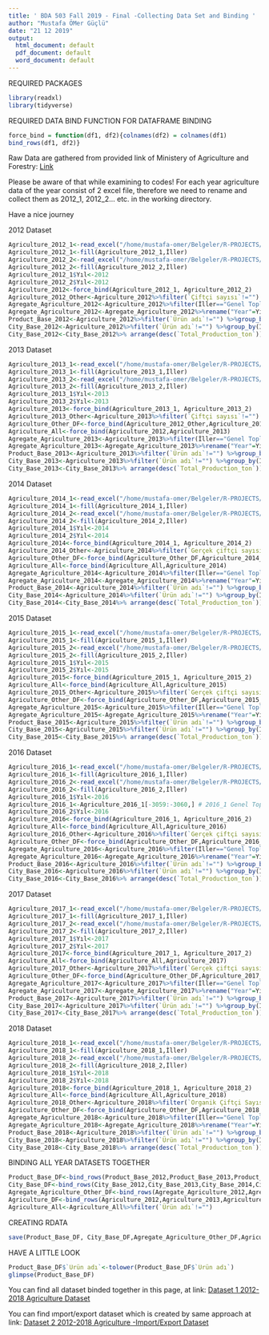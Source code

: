 ```yaml
---
title: ' BDA 503 Fall 2019 - Final -Collecting Data Set and Binding '
author: "Mustafa ÖMer Güçlü"
date: "21 12 2019"
output:
  html_document: default
  pdf_document: default
  word_document: default
---
```

REQUIRED PACKAGES
```r
library(readxl)
library(tidyverse)
```
REQUIRED DATA BIND FUNCTION FOR DATAFRAME BINDING 
```r
force_bind = function(df1, df2){colnames(df2) = colnames(df1)
bind_rows(df1, df2)}
```
Raw Data are gathered from provided link of Ministery of Agriculture and Forestry:
[Link](https://www.tarimorman.gov.tr/Konular/Bitkisel-Uretim/Organik-Tarim/Istatistikler)

Please be aware of that while examining to codes!
For each year agriculture data of the year consist of 2 excel file, therefore we need to rename and collect them as 2012_1, 2012_2... etc. in the working directory.

Have a nice journey


2012 Dataset

```r

Agriculture_2012_1<-read_excel("/home/mustafa-omer/Belgeler/R-PROJECTS/R_Final _Dataset/2012_1.xls",skip=2)
Agriculture_2012_1<-fill(Agriculture_2012_1,İller)
Agriculture_2012_2<-read_excel("/home/mustafa-omer/Belgeler/R-PROJECTS/R_Final _Dataset/2012_2.xls",skip=1)
Agriculture_2012_2<-fill(Agriculture_2012_2,İller)
Agriculture_2012_1$Yıl<-2012
Agriculture_2012_2$Yıl<-2012
Agriculture_2012<-force_bind(Agriculture_2012_1, Agriculture_2012_2)
Agriculture_2012_Other<-Agriculture_2012%>%filter(`Çiftçi sayısı`!="")
Agregate_Agriculture_2012<-Agriculture_2012%>%filter(İller=="Genel Toplam") %>%group_by(Yıl)%>%summarise('Total_Production_ton'=sum(`Üretim miktarı(ton)`,na.rm = TRUE),"Real_product_area"=sum(`Gerçek üretim alanı(ha)`),"Natural_collection_area"=sum(`Doğal toplama  alanı(ha)`),"Fallow_area"=sum(`Nadas Alanı(ha)`),"Total_area"=sum(`Toplam  alan(ha)`),"Farmer_number"=sum(`Çiftçi sayısı`))
Agregate_Agriculture_2012<-Agregate_Agriculture_2012%>%rename("Year"=Yıl)
Product_Base_2012<-Agriculture_2012%>%filter(`Ürün adı`!="") %>%group_by(`Ürün adı`,Yıl)%>%summarise("Total_Production_ton"=sum(`Üretim miktarı(ton)`,na.rm = TRUE))%>%arrange(desc(`Total_Production_ton`))
City_Base_2012<-Agriculture_2012%>%filter(`Ürün adı`!="") %>%group_by(İller,,Yıl)%>%summarise('Total_Production_ton'=sum(`Üretim miktarı(ton)`,na.rm = TRUE))
City_Base_2012<-City_Base_2012%>% arrange(desc(`Total_Production_ton`))
```
2013 Dataset
```r
Agriculture_2013_1<-read_excel("/home/mustafa-omer/Belgeler/R-PROJECTS/R_Final _Dataset/2013_1.xlsx",skip=2)
Agriculture_2013_1<-fill(Agriculture_2013_1,İller)
Agriculture_2013_2<-read_excel("/home/mustafa-omer/Belgeler/R-PROJECTS/R_Final _Dataset/2013_2.xlsx",skip=2)
Agriculture_2013_2<-fill(Agriculture_2013_2,İller)
Agriculture_2013_1$Yıl<-2013
Agriculture_2013_2$Yıl<-2013
Agriculture_2013<-force_bind(Agriculture_2013_1, Agriculture_2013_2)
Agriculture_2013_Other<-Agriculture_2013%>%filter(`Çiftçi sayısı`!="")
Agriculture_Other_DF<-force_bind(Agriculture_2012_Other,Agriculture_2013_Other)
Agriculture_All<-force_bind(Agriculture_2012,Agriculture_2013)
Agregate_Agriculture_2013<-Agriculture_2013%>%filter(İller=="Genel Toplam") %>%group_by(Yıl)%>%summarise('Total_Production_ton'=sum(`Üretim miktarı (ton)`,na.rm = TRUE),"Real_product_area"=sum(`Gerçek üretim alanı(ha)`),"Natural_collection_area"=sum(`Doğal toplama  alanı(ha)`),"Fallow_area"=sum(`Nadas Alanı(ha)`),"Total_area"=sum(`Toplam  alan(ha)`),"Farmer_number"=sum(`Çiftçi sayısı`))
Agregate_Agriculture_2013<-Agregate_Agriculture_2013%>%rename("Year"=Yıl)
Product_Base_2013<-Agriculture_2013%>%filter(`Ürün adı`!="") %>%group_by(`Ürün adı`,Yıl)%>%summarise('Total_Production_ton'=sum(`Üretim miktarı (ton)`,na.rm = TRUE))%>%arrange(desc(`Total_Production_ton`))
City_Base_2013<-Agriculture_2013%>%filter(`Ürün adı`!="") %>%group_by(İller,,Yıl)%>%summarise('Total_Production_ton'=sum(`Üretim miktarı (ton)`,na.rm = TRUE))
City_Base_2013<-City_Base_2013%>% arrange(desc(`Total_Production_ton`))
```
2014 Dataset
```r
Agriculture_2014_1<-read_excel("/home/mustafa-omer/Belgeler/R-PROJECTS/R_Final _Dataset/2014_1.xlsx",skip=2)
Agriculture_2014_1<-fill(Agriculture_2014_1,İller)
Agriculture_2014_2<-read_excel("/home/mustafa-omer/Belgeler/R-PROJECTS/R_Final _Dataset/2014_2.xlsx",skip=2)
Agriculture_2014_2<-fill(Agriculture_2014_2,İller)
Agriculture_2014_1$Yıl<-2014
Agriculture_2014_2$Yıl<-2014
Agriculture_2014<-force_bind(Agriculture_2014_1, Agriculture_2014_2)
Agriculture_2014_Other<-Agriculture_2014%>%filter(`Gerçek çiftçi sayısı`!="")
Agriculture_Other_DF<-force_bind(Agriculture_Other_DF,Agriculture_2014_Other)
Agriculture_All<-force_bind(Agriculture_All,Agriculture_2014)
Agregate_Agriculture_2014<-Agriculture_2014%>%filter(İller=="Genel Toplam") %>%group_by(Yıl)%>%summarise('Total_Production_ton'=sum(`Üretim miktarı (ton) Toplamı`,na.rm = TRUE),"Real_product_area"=sum(`Gerçek üretim alanı(ha)`),"Natural_collection_area"=sum(`Doğal toplama  alanı(ha)`),"Fallow_area"=sum(`Nadas Alanı(ha)`),"Total_area"=sum(`Toplam  alan(ha)`),"Farmer_number"=sum(`Gerçek çiftçi sayısı`))
Agregate_Agriculture_2014<-Agregate_Agriculture_2014%>%rename("Year"=Yıl)
Product_Base_2014<-Agriculture_2014%>%filter(`Ürün adı`!="") %>%group_by(`Ürün adı`,Yıl)%>%summarise('Total_Production_ton'=sum(`Üretim miktarı (ton) Toplamı`,na.rm = TRUE))%>%arrange(desc(`Total_Production_ton`))
City_Base_2014<-Agriculture_2014%>%filter(`Ürün adı`!="") %>%group_by(İller,,Yıl)%>%summarise('Total_Production_ton'=sum(`Üretim miktarı (ton) Toplamı`,na.rm = TRUE))
City_Base_2014<-City_Base_2014%>% arrange(desc(`Total_Production_ton`))
```
2015 Dataset
```r
Agriculture_2015_1<-read_excel("/home/mustafa-omer/Belgeler/R-PROJECTS/R_Final _Dataset/2015_1.xlsx",skip=2)
Agriculture_2015_1<-fill(Agriculture_2015_1,İller)
Agriculture_2015_2<-read_excel("/home/mustafa-omer/Belgeler/R-PROJECTS/R_Final _Dataset/2015_2.xlsx",skip=1)
Agriculture_2015_2<-fill(Agriculture_2015_2,İller)
Agriculture_2015_1$Yıl<-2015
Agriculture_2015_2$Yıl<-2015
Agriculture_2015<-force_bind(Agriculture_2015_1, Agriculture_2015_2)
Agriculture_All<-force_bind(Agriculture_All,Agriculture_2015)
Agriculture_2015_Other<-Agriculture_2015%>%filter(`Gerçek çiftçi sayısı`!="")
Agriculture_Other_DF<-force_bind(Agriculture_Other_DF,Agriculture_2015_Other)
Agregate_Agriculture_2015<-Agriculture_2015%>%filter(İller=="Genel Toplam") %>%group_by(Yıl)%>%summarise('Total_Production_ton'=sum(`Üretim miktarı (ton) Toplamı`,na.rm = TRUE),"Real_product_area"=sum(`Gerçek üretim alanı(ha)`),"Natural_collection_area"=sum(`Doğal toplama  alanı(ha)`),"Fallow_area"=sum(`Nadas Alanı(ha)`),"Total_area"=sum(`Toplam  alan(ha)`),"Farmer_number"=sum(`Gerçek çiftçi sayısı`))
Agregate_Agriculture_2015<-Agregate_Agriculture_2015%>%rename("Year"=Yıl)
Product_Base_2015<-Agriculture_2015%>%filter(`Ürün adı`!="") %>%group_by(`Ürün adı`,Yıl)%>%summarise('Total_Production_ton'=sum(`Üretim miktarı (ton) Toplamı`,na.rm = TRUE))%>%arrange(desc(`Total_Production_ton`))
City_Base_2015<-Agriculture_2015%>%filter(`Ürün adı`!="") %>%group_by(İller,,Yıl)%>%summarise('Total_Production_ton'=sum(`Üretim miktarı (ton) Toplamı`,na.rm = TRUE))
City_Base_2015<-City_Base_2015%>% arrange(desc(`Total_Production_ton`))
```
2016 Dataset
```r
Agriculture_2016_1<-read_excel("/home/mustafa-omer/Belgeler/R-PROJECTS/R_Final _Dataset/2016_1.xlsx",skip=2)
Agriculture_2016_1<-fill(Agriculture_2016_1,İller)
Agriculture_2016_2<-read_excel("/home/mustafa-omer/Belgeler/R-PROJECTS/R_Final _Dataset/2016_2.xlsx",skip=1)
Agriculture_2016_2<-fill(Agriculture_2016_2,İller)
Agriculture_2016_1$Yıl<-2016
Agriculture_2016_1<-Agriculture_2016_1[-3059:-3060,] # 2016_1 Genel Toplam Row --> Total Prodution cell need to remove(') sign I did it manually-->Need Only for this year !!!
Agriculture_2016_2$Yıl<-2016
Agriculture_2016<-force_bind(Agriculture_2016_1, Agriculture_2016_2)
Agriculture_All<-force_bind(Agriculture_All,Agriculture_2016)
Agriculture_2016_Other<-Agriculture_2016%>%filter(`Gerçek çiftçi sayısı`!="")
Agriculture_Other_DF<-force_bind(Agriculture_Other_DF,Agriculture_2016_Other)
Agregate_Agriculture_2016<-Agriculture_2016%>%filter(İller=="Genel Toplam") %>%group_by(Yıl)%>%summarise('Total_Production_ton'=sum(`Üretim miktarı (ton) Toplamı`),"Real_product_area"=sum(`Gerçek üretim alanı(ha)`),"Natural_collection_area"=sum(`Doğal Toplama Alanı (ha)`),"Fallow_area"=sum(`Nadas Alanı(ha)`),"Total_area"=sum(`Toplam  alan(ha)`),"Farmer_number"=sum(`Gerçek çiftçi sayısı`))
Agregate_Agriculture_2016<-Agregate_Agriculture_2016%>%rename("Year"=Yıl)
Product_Base_2016<-Agriculture_2016%>%filter(`Ürün adı`!="") %>%group_by(`Ürün adı`,Yıl)%>%summarise('Total_Production_ton'=sum(`Üretim miktarı (ton) Toplamı`,na.rm = TRUE))%>%arrange(desc(`Total_Production_ton`))
City_Base_2016<-Agriculture_2016%>%filter(`Ürün adı`!="") %>%group_by(İller,Yıl)%>%summarise('Total_Production_ton'=sum(`Üretim miktarı (ton) Toplamı`,na.rm = TRUE))
City_Base_2016<-City_Base_2016%>% arrange(desc(`Total_Production_ton`))
```
2017 Dataset
```r
Agriculture_2017_1<-read_excel("/home/mustafa-omer/Belgeler/R-PROJECTS/R_Final _Dataset/2017_1.xlsx",skip=2)
Agriculture_2017_1<-fill(Agriculture_2017_1,İller)
Agriculture_2017_2<-read_excel("/home/mustafa-omer/Belgeler/R-PROJECTS/R_Final _Dataset/2017_2.xlsx",skip=1)
Agriculture_2017_2<-fill(Agriculture_2017_2,İller)
Agriculture_2017_1$Yıl<-2017
Agriculture_2017_2$Yıl<-2017
Agriculture_2017<-force_bind(Agriculture_2017_1, Agriculture_2017_2)
Agriculture_All<-force_bind(Agriculture_All,Agriculture_2017)
Agriculture_2017_Other<-Agriculture_2017%>%filter(`Gerçek çiftçi sayısı`!="")
Agriculture_Other_DF<-force_bind(Agriculture_Other_DF,Agriculture_2017_Other)
Agregate_Agriculture_2017<-Agriculture_2017%>%filter(İller=="Genel Toplam") %>%group_by(Yıl)%>%summarise('Total_Production_ton'=sum(`Üretim miktarı (ton) Toplamı`),"Real_product_area"=sum(`Gerçek üretim alanı(ha)`),"Natural_collection_area"=sum(`Doğal Toplama Alanı (ha)`,na.rm = TRUE),"Fallow_area"=sum(`Nadas Alanı(ha)`),"Total_area"=sum(`Toplam  alan(ha)`),"Farmer_number"=sum(`Gerçek çiftçi sayısı`))
Agregate_Agriculture_2017<-Agregate_Agriculture_2017%>%rename("Year"=Yıl)
Product_Base_2017<-Agriculture_2017%>%filter(`Ürün adı`!="") %>%group_by(`Ürün adı`,Yıl)%>%summarise('Total_Production_ton'=sum(`Üretim miktarı (ton) Toplamı`,na.rm = TRUE))%>%arrange(desc(`Total_Production_ton`))
City_Base_2017<-Agriculture_2017%>%filter(`Ürün adı`!="") %>%group_by(İller,Yıl)%>%summarise('Total_Production_ton'=sum(`Üretim miktarı (ton) Toplamı`,na.rm = TRUE))
City_Base_2017<-City_Base_2017%>% arrange(desc(`Total_Production_ton`))
```
2018 Dataset
```r
Agriculture_2018_1<-read_excel("/home/mustafa-omer/Belgeler/R-PROJECTS/R_Final _Dataset/2018_1.xlsx",skip=2)
Agriculture_2018_1<-fill(Agriculture_2018_1,İller)
Agriculture_2018_2<-read_excel("/home/mustafa-omer/Belgeler/R-PROJECTS/R_Final _Dataset/2018_2.xlsx",skip=2)
Agriculture_2018_2<-fill(Agriculture_2018_2,İller)
Agriculture_2018_1$Yıl<-2018
Agriculture_2018_2$Yıl<-2018
Agriculture_2018<-force_bind(Agriculture_2018_1, Agriculture_2018_2)
Agriculture_All<-force_bind(Agriculture_All,Agriculture_2018)
Agriculture_2018_Other<-Agriculture_2018%>%filter(`Organik Çiftçi Sayısı`!="")
Agriculture_Other_DF<-force_bind(Agriculture_Other_DF,Agriculture_2018_Other)
Agregate_Agriculture_2018<-Agriculture_2018%>%filter(İller=="Genel Toplam") %>%group_by(Yıl)%>%summarise('Total_Production_ton'=sum(`Üretim miktarı (ton) Toplamı`),"Real_product_area"=sum(`Organik Üretim Alanı HA`),"Natural_collection_area"=sum(`Organik Doğadan Toplama Üretim Alanı HA`,na.rm = TRUE),"Fallow_area"=sum(`Organik Nadas Alanı HA`),"Total_area"=sum(`Organik Toplam Alan HA`),"Farmer_number"=sum(`Organik Çiftçi Sayısı`))
Agregate_Agriculture_2018<-Agregate_Agriculture_2018%>%rename("Year"=Yıl)
Product_Base_2018<-Agriculture_2018%>%filter(`Ürün adı`!="") %>%group_by(`Ürün adı`,Yıl)%>%summarise('Total_Production_ton'=sum(`Üretim miktarı (ton) Toplamı`,na.rm = TRUE))%>%arrange(desc(`Total_Production_ton`))
City_Base_2018<-Agriculture_2018%>%filter(`Ürün adı`!="") %>%group_by(İller,Yıl)%>%summarise('Total_Production_ton'=sum(`Üretim miktarı (ton) Toplamı`,na.rm = TRUE))
City_Base_2018<-City_Base_2018%>% arrange(desc(`Total_Production_ton`))
```
BINDING ALL YEAR DATASETS TOGETHER
```r
Product_Base_DF<-bind_rows(Product_Base_2012,Product_Base_2013,Product_Base_2014,Product_Base_2015,Product_Base_2016,Product_Base_2017,Product_Base_2018)
City_Base_DF<-bind_rows(City_Base_2012,City_Base_2013,City_Base_2014,City_Base_2015,City_Base_2016,City_Base_2017,City_Base_2018)
Agregate_Agriculture_Other_DF<-bind_rows(Agregate_Agriculture_2012,Agregate_Agriculture_2013,Agregate_Agriculture_2014,Agregate_Agriculture_2015,Agregate_Agriculture_2016,Agregate_Agriculture_2017,Agregate_Agriculture_2018)
Agriculture_DF<-bind_rows(Agriculture_2012,Agriculture_2013,Agriculture_2014,Agriculture_2015,Agriculture_2016,Agriculture_2017,Agriculture_2018)
Agriculture_All<-Agriculture_All%>%filter(`Ürün adı`!="")
```
CREATING RDATA
```r
save(Product_Base_DF, City_Base_DF,Agregate_Agriculture_Other_DF,Agriculture_All,Agriculture_Other_DF, file = "Agricultural.RData")
```
HAVE A LITTLE LOOK
```r
Product_Base_DF$`Ürün adı`<-tolower(Product_Base_DF$`Ürün adı`)
glimpse(Product_Base_DF)
```
You can find all dataset binded together in this page,  at link:
[Dataset 1 2012-2018 Agriculture Dataset](https://github.com/pjournal/mef03-MustafaOmerGuclu/blob/master/Agricultural.RData)

You can find ımport/export dataset which is created by same approach at link:
[Dataset 2 2012-2018 Agriculture -Import/Export  Dataset](https://github.com/pjournal/mef03-MustafaOmerGuclu/blob/master/Agricultural_imp_exp_total.RData)
